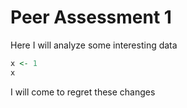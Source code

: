 Peer Assessment 1
========================================================

Here I will analyze some interesting data

```r
x <- 1
x
```

I will come to regret these changes
